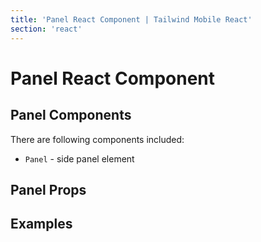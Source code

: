 ```yaml
---
title: 'Panel React Component | Tailwind Mobile React'
section: 'react'
---
```



# Panel React Component

## Panel Components

There are following components included:

- `Panel` - side panel element

## Panel Props

<PanelProps />

## Examples

<PanelExample />
